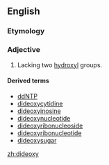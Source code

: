 ==English==

===Etymology===
{{prefix|di|deoxy-|lang=en}}

===Adjective===
{{en-adj|-}}

# {{label|en|organic chemistry|of a sugar}} Lacking two [[hydroxyl]] groups.

====Derived terms====
* [[ddNTP]]
* [[dideoxycytidine]]
* [[dideoxyinosine]]
* [[dideoxynucleotide]]
* [[dideoxyribonucleoside]]
* [[dideoxyribonucleotide]]
* [[dideoxysugar]]

[[zh:dideoxy]]